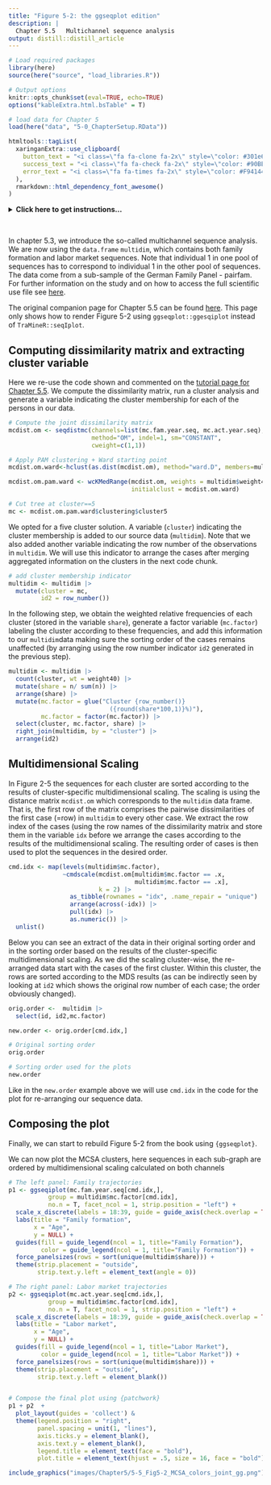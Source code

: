```yaml
---
title: "Figure 5-2: the ggseqplot edition"
description: |
  Chapter 5.5	Multichannel sequence analysis
output: distill::distill_article
---
```


```r

# Load required packages
library(here)
source(here("source", "load_libraries.R"))

# Output options
knitr::opts_chunk$set(eval=TRUE, echo=TRUE)
options("kableExtra.html.bsTable" = T)

# load data for Chapter 5
load(here("data", "5-0_ChapterSetup.RData"))

```


```r
htmltools::tagList(
  xaringanExtra::use_clipboard(
    button_text = "<i class=\"fa fa-clone fa-2x\" style=\"color: #301e64\"></i>",
    success_text = "<i class=\"fa fa-check fa-2x\" style=\"color: #90BE6D\"></i>",
    error_text = "<i class=\"fa fa-times fa-2x\" style=\"color: #F94144\"></i>"
  ),
  rmarkdown::html_dependency_font_awesome()
)
```

<details><summary>**Click here to get instructions...**</summary>

- Please download and unzip the replication files for Chapter 5
([`r fontawesome::fa("far fa-file-zipper")` Chapter05.zip](source/Chapter05.zip)). 
- Read `readme.html` and run `5-0_ChapterSetup.R`. This will create `5-0_ChapterSetup.RData` in the sub folder `data/R`. This file contains the data required to produce the plots shown below. 
- You also have to add the function `legend_large_box` to your environment in order to render the tweaked version of the legend described below. You find this file in the `source` folder of the unzipped Chapter 5 archive.
- We also recommend to load the libraries listed in Chapter 5's `LoadInstallPackages.R`

```r
# assuming you are working within .Rproj environment
library(here)

# install (if necessary) and load other required packages
source(here("source", "load_libraries.R"))

# load environment generated in "5-0_ChapterSetup.R"
load(here("data", "R", "5-0_ChapterSetup.RData"))

```
</details>

\

In chapter 5.3, we introduce the so-called multichannel sequence analysis. We are now using the `data.frame` `multidim`, which contains both family formation and labor market sequences. Note that individual 1 in one pool of sequences has to correspond to individual 1 in the other pool of sequences. The data come from a sub-sample of the German Family Panel - pairfam. For further information on the study and on how to access the full scientific use file see [here](https://www.pairfam.de/en/){target="_blank"}.

The original companion page for Chapter 5.5 can be found [here](rChapter5-5.html). This page only shows how to render Figure 5-2 using `ggseqplot::ggesqiplot` instead of `TraMineR::seqIplot`.


## Computing dissimilarity matrix and extracting cluster variable

Here we re-use the code shown and commented on the [tutorial page for Chapter 5.5](rChapter5-5.html).
We compute the dissimilarity matrix, run a cluster analysis and generate a variable indicating the cluster membership for each of the persons in our data.


```r
# Compute the joint dissimilarity matrix
mcdist.om <- seqdistmc(channels=list(mc.fam.year.seq, mc.act.year.seq),
                       method="OM", indel=1, sm="CONSTANT", 
                       cweight=c(1,1))

# Apply PAM clustering + Ward starting point
mcdist.om.ward<-hclust(as.dist(mcdist.om), method="ward.D", members=multidim$weight40)

mcdist.om.pam.ward <- wcKMedRange(mcdist.om, weights = multidim$weight40, kvals = 2:10,
                                  initialclust = mcdist.om.ward)

# Cut tree at cluster==5
mc <- mcdist.om.pam.ward$clustering$cluster5
```

We opted for a five cluster solution. A variable (`cluster`) indicating the cluster membership is added to our source data (`multidim`). Note that we also added another variable indicating the row number of the observations in `multidim`. We will use this indicator to arrange the cases after merging aggregated information on the clusters in the next code chunk.  


```r

# add cluster membership indicator 
multidim <- multidim |>
  mutate(cluster = mc,
         id2 = row_number())
```

In the following step, we obtain the weighted relative frequencies of each cluster (stored in the variable `share`), generate a factor variable (`mc.factor`) labeling the cluster according to these frequencies, and add this information to our `multidim`data making sure the sorting order of the cases remains unaffected (by arranging using the row number indicator `id2` generated in the previous step). 


```r
multidim <- multidim |>
  count(cluster, wt = weight40) |> 
  mutate(share = n/ sum(n)) |>
  arrange(share) |> 
  mutate(mc.factor = glue("Cluster {row_number()}
                            ({round(share*100,1)}%)"),
         mc.factor = factor(mc.factor)) |> 
  select(cluster, mc.factor, share) |> 
  right_join(multidim, by = "cluster") |> 
  arrange(id2)
```

## Multidimensional Scaling

In Figure 2-5 the sequences for each cluster are sorted according to the results of cluster-specific
multidimensional scaling. The scaling is using the distance matrix `mcdist.om` which corresponds to the `multidim` data frame. That is, the first row of the matrix comprises the pairwise dissimilarities of the first case (=row) in `multidim` to every other case. We extract the row index of the cases (using the row names of the dissimilarity matrix and store them in the variable `idx` before we arrange the cases according to the results of the multidimensional scaling. The resulting order of cases is then used to plot the sequences in the desired order.


```r
cmd.idx <- map(levels(multidim$mc.factor),
               ~cmdscale(mcdist.om[multidim$mc.factor == .x,
                                   multidim$mc.factor == .x],
                         k = 2) |>
                 as_tibble(rownames = "idx", .name_repair = "unique") |> 
                 arrange(across(-idx)) |> 
                 pull(idx) |>
                 as.numeric()) |> 
  unlist()

```

Below you can see an extract of the data in their original sorting order and in the
sorting order based on the results of the cluster-specific multidimensional scaling. As we did the scaling cluster-wise, the re-arranged data start with the cases of the first cluster. Within this cluster, the rows are sorted according to the MDS results (as can be indirectly seen by looking at `id2` which shows the original row number of each case; the order obviously changed). 

```r
orig.order <-  multidim |>
  select(id, id2,mc.factor)

new.order <- orig.order[cmd.idx,]

# Original sorting order
orig.order

# Sorting order used for the plots
new.order
```

Like in the `new.order` example above we will use `cmd.idx` in the code for the plot  for re-arranging our sequence data.


## Composing the plot

Finally, we can start to rebuild Figure 5-2 from the book using `{ggseqplot}`.


We can now plot the MCSA clusters, here sequences in each sub-graph are ordered by multidimensional scaling calculated on both channels

```r

# The left panel: Family trajectories
p1 <- ggseqiplot(mc.fam.year.seq[cmd.idx,],
           group = multidim$mc.factor[cmd.idx],
           no.n = T, facet_ncol = 1, strip.position = "left") +
  scale_x_discrete(labels = 18:39, guide = guide_axis(check.overlap = TRUE)) +
  labs(title = "Family formation",
       x = "Age",
       y = NULL) +
  guides(fill = guide_legend(ncol = 1, title="Family Formation"),
         color = guide_legend(ncol = 1, title="Family Formation")) +
  force_panelsizes(rows = sort(unique(multidim$share))) +
  theme(strip.placement = "outside",
        strip.text.y.left = element_text(angle = 0)) 

# The right panel: Labor market trajectories
p2 <- ggseqiplot(mc.act.year.seq[cmd.idx,],
           group = multidim$mc.factor[cmd.idx],
           no.n = T, facet_ncol = 1, strip.position = "left") +
  scale_x_discrete(labels = 18:39, guide = guide_axis(check.overlap = TRUE)) +
  labs(title = "Labor market",
       x = "Age",
       y = NULL) +
  guides(fill = guide_legend(ncol = 1, title="Labor Market"),
         color = guide_legend(ncol = 1, title="Labor Market")) +
  force_panelsizes(rows = sort(unique(multidim$share))) +
  theme(strip.placement = "outside",
        strip.text.y.left = element_blank()) 


# Compose the final plot using {patchwork}
p1 + p2  + 
  plot_layout(guides = 'collect') & 
  theme(legend.position = "right",
        panel.spacing = unit(1, "lines"),
        axis.ticks.y = element_blank(), 
        axis.text.y = element_blank(),
        legend.title = element_text(face = "bold"),
        plot.title = element_text(hjust = .5, size = 16, face = "bold"))
```

```r
include_graphics("images/Chapter5/5-5_Fig5-2_MCSA_colors_joint_gg.png")
```

